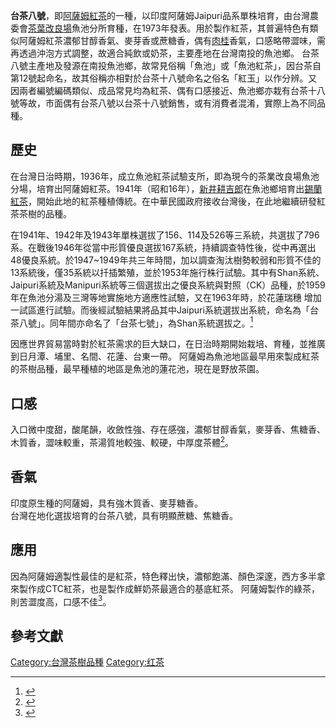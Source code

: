 '''台茶八號'''，即[[阿薩姆紅茶|阿薩姆紅茶]]的一種，以印度阿薩姆Jaipuri品系單株培育，由台灣農委會[[行政院農業委員會茶業改良場|茶葉改良場]]魚池分所育種，在1973年發表。用於製作紅茶，其普遍特色有類似阿薩姆紅茶濃郁甘醇香氣、麥芽香或蔗糖香，偶有[[肉桂|肉桂]]香氣，口感略帶澀味，需再透過沖泡方式調整，故適合純飲或奶茶，主要產地在台灣南投的魚池鄉。
台茶八號主產地及發源在南投魚池鄉，故常見俗稱「魚池」或「魚池紅茶」，因台茶自第12號起命名，故其俗稱亦相對於台茶十八號命名之俗名「紅玉」以作分辨。又因兩者編號編碼類似、成品常見均為紅茶、偶有口感接近、魚池鄉亦栽有台茶十八號等故，市面偶有台茶八號以台茶十八號銷售，或有消費者混淆，實際上為不同品種。

==歷史==
在台灣日治時期，1936年，成立魚池紅茶試驗支所，即為現今的茶業改良場魚池分場，培育出阿薩姆紅茶。1941年（昭和16年），[[新井耕吉郎|新井耕吉郎]]在魚池鄉培育出[[錫蘭紅茶|錫蘭紅茶]]，開始此地的紅茶種植傳統。在中華民國政府接收台灣後，在此地繼續研發紅茶茶樹的品種。

在1941年、1942年及1943年單株選拔了156、114及526等三系統，共選拔了796系。在戰後1946年從當中形質優良選拔167系統，持續調查特性後，從中再選出48優良系統。於1947~1949年共三年時間，加以調查淘汰樹勢較弱和形質不佳的13系統後，僅35系統以扦插繁殖，並於1953年施行株行試驗。其中有Shan系統、Jaipuri系統及Manipuri系統等三個選拔出之優良系統與對照（CK）品種，於1959年在魚池分湯及三灣等地實施地方適應性試驗，又在1963年時，於花蓮瑞穗 增加一試區進行試驗。而後經試驗結果將品其中Jaipuri系統選拔出系統，命名為「台茶八號」。同年間亦命名了「台茶七號」，為Shan系統選拔之。<ref>{{cite book |author1=徐英祥 |title=台灣之茶 |date=2009年12月 |publisher=台灣區製茶工業同業公會}}</ref>

因應世界貿易當時對於紅茶需求的巨大缺口，在日治時期開始栽培、育種，並推廣到日月潭、埔里、名間、花蓮、台東一帶。
阿薩姆為魚池地區最早用來製成紅茶的茶樹品種，最早種植的地區是魚池的蓮花池，現在是野放茶園。

==口感==
入口微中度甜，酸尾韻，收斂性強、存在感強，濃郁甘醇香氣，麥芽香、焦糖香、木質香，澀味較重，茶湯質地較強、較硬，中厚度茶體<ref name="口感">{{Cite web |url = https://www.hanyitea.tw/single-post/assam/ |title = 臺灣的茶樹：阿薩姆 |author = [http://www.hanyitea.tw 荼公子韓奕] |date = 2020-04-22 |language = zh-tw |access-date = 2020-04-24 |archive-date = 2021-01-27 |archive-url = https://web.archive.org/web/20210127144857/https://www.hanyitea.tw/single-post/assam/ |dead-url = no }}</ref>。

==香氣== 
印度原生種的阿薩姆，具有強木質香、麥芽糖香。<br>
台灣在地化選拔培育的台茶八號，具有明顯蔗糖、焦糖香。

==應用==
因為阿薩姆適製性最佳的是紅茶，特色釋出快，濃郁飽滿、顏色深邃，西方多半拿來製作成CTC紅茶，也是製作成鮮奶茶最適合的基底紅茶。
阿薩姆製作的綠茶，則苦澀度高，口感不佳<ref name="奶茶">{{Cite web |url = https://www.hanyitea.tw/single-post/milk/ |title = 【奶茶控必學】牛奶、鮮奶：重要環節，無論當主角或是配角，都是奶茶的靈魂。 |author = [http://www.hanyitea.tw 荼公子韓奕] |date = 2020-04-22 |language = zh-tw |access-date = 2020-04-24 |archive-date = 2021-02-06 |archive-url = https://web.archive.org/web/20210206013937/https://www.hanyitea.tw/single-post/milk/ |dead-url = no }}</ref>。


==參考文獻==


[[Category:台灣茶樹品種|Category:台灣茶樹品種]]
[[Category:红茶|Category:红茶]]